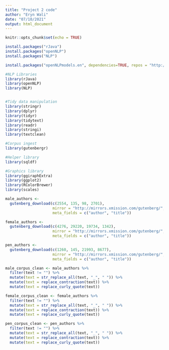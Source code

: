 ```yaml
---
title: "Project 2 code"
author: "Eryn Wali"
date: "07/10/2021"
output: html_document
---
```


```r
knitr::opts_chunk$set(echo = TRUE)
```

```r
install.packages("rJava")
install.packages("openNLP")
install.packages("NLP")
```

```r
install.packages("openNLPmodels.en", dependencies=TRUE, repos = "http://datacube.wu.ac.at/")
```

```r
#NLP Libraries
library(rJava)
library(openNLP)
library(NLP)


#Tidy data manipulation
library(stringr)
library(dplyr)
library(tidyr)
library(tidytext)
library(readr)
library(stringi)
library(textclean)

#Corpus ingest
library(gutenbergr)

#Helper library
library(sqldf)

#Graphics library
library(ggiraphExtra)
library(ggplot2)
library(RColorBrewer)
library(scales)
```

```r
male_authors <-
  gutenberg_download(c(2554, 135, 98, 2701),
                     mirror = "http://mirrors.xmission.com/gutenberg/",
                     meta_fields = c("author", "title"))
```

```r
female_authors <-
  gutenberg_download(c(4276, 29220, 19734, 1342),
                     mirror = "http://mirrors.xmission.com/gutenberg/",
                     meta_fields = c("author", "title"))
```

```r
pen_authors <-
  gutenberg_download(c(1260, 145, 21993, 8677),
                     mirror = "http://mirrors.xmission.com/gutenberg/",
                     meta_fields = c("author", "title"))
```

```r
male_corpus_clean <- male_authors %>%
  filter(text != "") %>%
  mutate(text = str_replace_all(text, "_", " ")) %>%
  mutate(text = replace_contraction(text)) %>%
  mutate(text = replace_curly_quote(text))
```

```r
female_corpus_clean <- female_authors %>%
  filter(text != "") %>%
  mutate(text = str_replace_all(text, "_", " ")) %>%
  mutate(text = replace_contraction(text)) %>%
  mutate(text = replace_curly_quote(text))
```

```r
pen_corpus_clean <- pen_authors %>%
  filter(text != "") %>%
  mutate(text = str_replace_all(text, "_", " ")) %>%
  mutate(text = replace_contraction(text)) %>%
  mutate(text = replace_curly_quote(text))
```

